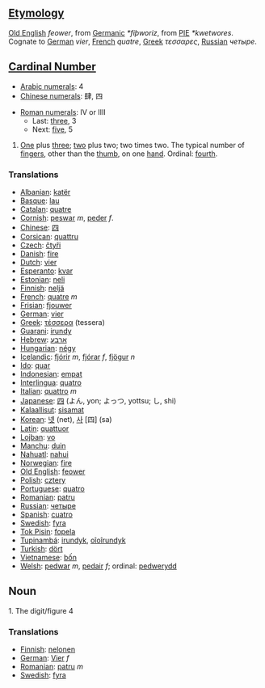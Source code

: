 == [[Etymology]] ==
[[Old English]] ''feower'', from [[Germanic]] ''*fiþworiz'', from [[w:PIE|PIE]] ''*kwetwores''. Cognate to [[German]] ''vier'', [[French]] ''quatre'', [[Greek]] ''τεσσαρες'', [[Russian]] ''четыре''.

== [[Number|Cardinal Number]] ==
*[[w:Arabic Numerals|Arabic numerals]]: 4
*[[w:Chinese numerals|Chinese numerals]]: 肆, 四

*[[w:Roman numerals|Roman numerals]]: IV or IIII
**Last: [[three]], 3
**Next: [[five]], 5

#[[One]] plus [[three]]; [[two]] plus two; two times two. The typical number of [[finger]]s, other than the [[thumb]], on one [[hand]]. Ordinal: [[fourth]].

=== Translations ===
*[[Albanian]]: [[katër]]
*[[Basque]]: [[lau]]
*[[Catalan]]: [[quatre]]
*[[Cornish]]: [[peswar]] ''m'', [[peder]] ''f''.
*[[Chinese]]: [[四]]
*[[Corsican]]: [[quattru]]
*[[Czech]]: [[čtyři]]
*[[Danish]]: [[fire]]
*[[Dutch]]: [[vier]]
*[[Esperanto]]: [[kvar]]
*[[Estonian]]: [[neli]]
*[[Finnish]]: [[neljä]]
*[[French]]: [[quatre]] ''m''
*[[Frisian]]: [[fjouwer]]
*[[German]]: [[vier]]
*[[Greek]]: [[τέσσερα]] (tessera)
*[[Guarani]]: [[irundy]]
*[[Hebrew]]: [[ארבע]]
*[[Hungarian]]: [[négy]]
*[[Icelandic]]: [[fjórir]] ''m'', [[fjórar]] ''f'', [[fjögur]] ''n''
*[[Ido]]: [[quar]]
*[[Indonesian]]: [[empat]]
*[[Interlingua]]: [[quatro]]
*[[Italian]]: [[quattro]] ''m''
*[[Japanese]]: [[四]] (よん, yon; よっつ, yottsu; し, shi)
*[[Kalaallisut]]: [[sisamat]]
*[[Korean]]: [[넷]] (net), [[사]] [四] (sa)
*[[Latin]]: [[quattuor]]
*[[Lojban]]: [[vo]]
*[[Manchu]]: [[duin]]
*[[Nahuatl]]: [[nahui]]
*[[Norwegian]]: [[fire]]
*[[Old English]]: [[feower]]
*[[Polish]]: [[cztery]]
*[[Portuguese]]: [[quatro]]
*[[Romanian]]: [[patru]]
*[[Russian]]: [[четыре]]
*[[Spanish]]: [[cuatro]]
*[[Swedish]]: [[fyra]]
*[[Tok Pisin]]: [[fopela]]
*[[Tupinambá]]: [[irundyk]], [[oîoîrundyk]]
*[[Turkish]]: [[dört]]
*[[Vietnamese]]: [[bốn]]
*[[Welsh]]: [[pedwar]] ''m'', [[pedair]] ''f''; ordinal: [[pedwerydd]]

== Noun ==

1. The digit/figure 4

=== Translations ===
*[[Finnish]]: [[nelonen]]
*[[German]]: [[Vier]] ''f''
*[[Romanian]]: [[patru]] ''m''
*[[Swedish]]: [[fyra]]
